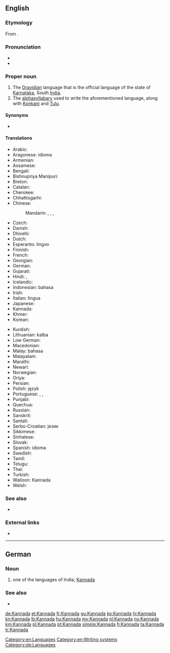 {{also|kannada}}
==English==

===Etymology===
From {{etyl|kn|en}} {{m|kn|ಕನ್ನಡ}}.

===Pronunciation===
* {{IPA|/ˈkɑːnədə/|/ˈkænədə/|lang=en}}
* {{audio|En-us-Kannada.ogg|Audio (US)|lang=en}}

===Proper noun===
{{wikipedia|Kannada language}}
{{en-proper noun}}

# The [[Dravidian]] language that is the official language of the state of [[Karnataka]], South [[India]].
# The [[alphasyllabary]] used to write the aforementioned language, along with [[Konkani]] and [[Tulu]].

====Synonyms====
* {{sense|Dravidian language}} {{l|en|Canarese}}

====Translations====
{{trans-top|language}}
* Arabic: {{t|ar|اَلْكَانَادَا|f|tr=al-kanadā}}
* Aragonese: idioma {{t|an|canarés}}
* Armenian: {{t|hy|կաննադա}}
* Assamese: {{t-needed|as}}
* Bengali: {{t|bn|কন্নড় ভাষা|tr=kônnôŗô bhasha|sc=Beng}}
* Bishnupriya Manipuri: {{t|bpy|কন্নড় ঠার|sc=Beng|tr=kannaṛa ṭhāra}}
* Breton: {{t|br|kannadeg}}
* Catalan: {{t|ca|kanara}}
* Cherokee: {{t|chr|ᎧᎾᏓ|sc=Cher}}
* Chhattisgarhi: {{t-needed|hne}}
* Chinese:
*: Mandarin: {{t|cmn|卡納達語|sc=Hani}}, {{t|cmn|卡纳达语|tr=Kǎnàdá-yǔ|sc=Hani}}, {{t|cmn|坎那達語|sc=Hani}}, {{t|cmn|坎那达语|tr=Kǎnnàdá-yǔ|sc=Hani}}
* Czech: {{t|cs|kannadština}}
* Danish: {{t|da|kannada}}
* Dhivehi: {{t|dv|ކައްނަޑާ}}
* Dutch: {{t+|nl|Kannada}}
* Esperanto: {{t|eo|Kanara}} lingvo
* Finnish: {{t+|fi|kannada}}
* French: {{t+|fr|kannada|m}}
* Georgian: {{t|ka|კანადა|sc=Geor}}
* German: {{t+|de|Kannada|n}}
* Gujarati: {{t+|gu|કન્નડ|sc=Gujr}} {{t+|gu|ભાષા|sc=Gujr}}
* Hindi: {{t+|hi|कन्नड|tr=kannaɖa}}, {{t|hi|कन्नड़ भाषा|tr=kannaɖa bhāṣā}}
* Icelandic: {{t|is|kanaríska}}
* Indonesian: bahasa {{t|id|Kannada}}
* Irish: {{t|ga|Cannadais|f}}
* Italian: lingua {{t|it|kannada}}
* Japanese: {{t+|ja|カンナダ語|tr=Kannada-go}}
* Kannada: {{t+|kn|ಕನ್ನಡ|sc=Knda}}
* Khmer: {{t|km|កន្នឌ|tr=kannɔdɔ|sc=Khmr}}
* Korean: {{t|ko|칸나다어|tr=Kannada-eo|sc=Hang}}
{{trans-mid}}
* Kurdish: {{t+|ku|kannadayî|sc=ku-Arab}}
* Lithuanian: {{t+|lt|kanadų}} kalba
* Low German: {{t|nds|Kannada}}
* Macedonian: {{t|mk|канада}}
* Malay: bahasa {{t|ms|Kannada}}
* Malayalam: {{t|ml|കന്നഡ|sc=Mlym}}
* Marathi: {{t|mr|कन्नड|sc=Deva}} {{t+|mr|भाषा|sc=Deva|tr=kannaḍa bhāṣā}}
* Newari: {{t|new|कन्नड|sc=Deva}} {{t|new|भाषा|sc=Deva|tr=kannaḍa bhāṣā}}
* Norwegian: {{t|no|kannada}}
* Oriya: {{t|or|କନ୍ନଡ଼ ଭାଷା|tr=kannaṛa bhāṣā|sc=Orya}}
* Persian: {{t|fa|زبان کانارا|tr=zabân kanara}}
* Polish: język {{t|pl|kannada}}
* Portuguese: {{t|pt|[[língua]] [[canaresa]]|f}}, {{t|pt|canará|m}}, {{t+|pt|canarês|m}}
* Punjabi: {{t|pa|ਕੰਨੜ ਭਾਸ਼ਾ|tr=kanaṛa bhāśā|sc=Guru}}
* Quechua: {{t|qu|kannada simi}}
* Russian: {{t+|ru|ка́ннада|m}}
* Sanskrit: {{t|sa|कन्नड|sc=Deva|tr=kannaḍa}}
* Santali: {{t-needed|sat}}
* Serbo-Croatian: {{t|sh|канада|sc=Cyrl}} језик
* Sikkimese: {{t-needed|sip}}
* Sinhalese: {{t-needed|si}}
* Slovak: {{t|sk|kannadčina}}
* Spanish: idioma {{t|es|canarés}}
* Swedish: {{t+|sv|kannada}}
* Tamil: {{t+|ta|கன்னடம்}}
* Telugu: {{t+|te|కన్నడము}}
* Thai: {{t|th|ภาษากันนาดา|tr=paasăa gannaadaa}}
* Turkish: {{t+|tr|Kannada}} {{t+|tr|dili}}
* Walloon: Kannada
* Welsh: {{t|cy|kannada}}
{{trans-bottom}}

===See also===
{{interwiktionary|code=kn}}
* {{langcat|kn}}

===External links===
* {{ISO 639|link=Ethnologue|1code=kn|code=kan}}

[[Category:en:Languages]]
[[Category:en:Writing systems]]

----

==German==
{{wikipedia|Kannada|lang=de}}

===Noun===
{{head|de|noun|g=n}}

# one of the languages of India; [[#English|Kannada]]

===See also===
* {{l|de|Kanada}}

[[Category:de:Languages]]

[[de:Kannada]]
[[et:Kannada]]
[[fr:Kannada]]
[[gu:Kannada]]
[[ko:Kannada]]
[[hi:Kannada]]
[[kn:Kannada]]
[[lb:Kannada]]
[[hu:Kannada]]
[[my:Kannada]]
[[nl:Kannada]]
[[no:Kannada]]
[[km:Kannada]]
[[pl:Kannada]]
[[pt:Kannada]]
[[simple:Kannada]]
[[fi:Kannada]]
[[ta:Kannada]]
[[tr:Kannada]]